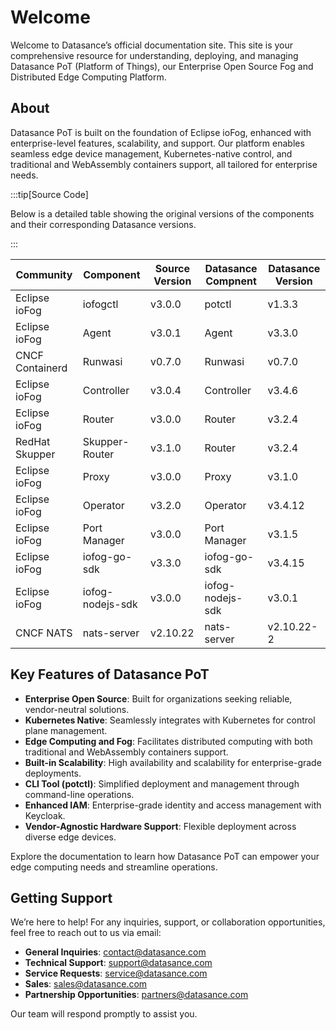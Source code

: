 # Welcome

Welcome to Datasance’s official documentation site. This site is your comprehensive resource for understanding, deploying, and managing Datasance PoT (Platform of Things), our Enterprise Open Source Fog and Distributed Edge Computing Platform.

## About

Datasance PoT is built on the foundation of Eclipse ioFog, enhanced with enterprise-level features, scalability, and support. Our platform enables seamless edge device management, Kubernetes-native control, and traditional and WebAssembly containers support, all tailored for enterprise needs.

:::tip[Source Code]

Below is a detailed table showing the original versions of the components and their corresponding Datasance versions.

:::

| Community        | Component        | Source Version   | Datasance Compnent | Datasance Version |
| ---------------- | ---------------- | ---------------- | ------------------ | ----------------- |
| Eclipse ioFog    | iofogctl         | v3.0.0           | potctl             | v1.3.3            |
| Eclipse ioFog    | Agent            | v3.0.1           | Agent              | v3.3.0            |
| CNCF Containerd  | Runwasi          | v0.7.0           | Runwasi            | v0.7.0            |
| Eclipse ioFog    | Controller       | v3.0.4           | Controller         | v3.4.6            |
| Eclipse ioFog    | Router           | v3.0.0           | Router             | v3.2.4            |
| RedHat Skupper   | Skupper-Router   | v3.1.0           | Router             | v3.2.4            |
| Eclipse ioFog    | Proxy            | v3.0.0           | Proxy              | v3.1.0            |
| Eclipse ioFog    | Operator         | v3.2.0           | Operator           | v3.4.12           |
| Eclipse ioFog    | Port Manager     | v3.0.0           | Port Manager       | v3.1.5            |
| Eclipse ioFog    | iofog-go-sdk     | v3.3.0           | iofog-go-sdk       | v3.4.15           |
| Eclipse ioFog    | iofog-nodejs-sdk | v3.0.0           | iofog-nodejs-sdk   | v3.0.1            |
| CNCF NATS        | nats-server      | v2.10.22         | nats-server        | v2.10.22-2        |


## Key Features of Datasance PoT

- **Enterprise Open Source**: Built for organizations seeking reliable, vendor-neutral solutions.
- **Kubernetes Native**: Seamlessly integrates with Kubernetes for control plane management.
- **Edge Computing and Fog**: Facilitates distributed computing with both traditional and WebAssembly containers support.
- **Built-in Scalability**: High availability and scalability for enterprise-grade deployments.
- **CLI Tool (potctl)**: Simplified deployment and management through command-line operations.
- **Enhanced IAM**: Enterprise-grade identity and access management with Keycloak.
- **Vendor-Agnostic Hardware Support**: Flexible deployment across diverse edge devices.

Explore the documentation to learn how Datasance PoT can empower your edge computing needs and streamline operations.

## Getting Support

We’re here to help! For any inquiries, support, or collaboration opportunities, feel free to reach out to us via email:

- **General Inquiries**: [contact@datasance.com](mailto:contact@datasance.com)
- **Technical Support**: [support@datasance.com](mailto:support@datasance.com)
- **Service Requests**: [service@datasance.com](mailto:service@datasance.com)
- **Sales**: [sales@datasance.com](mailto:sales@datasance.com)
- **Partnership Opportunities**: [partners@datasance.com](mailto:partners@datasance.com)

Our team will respond promptly to assist you.